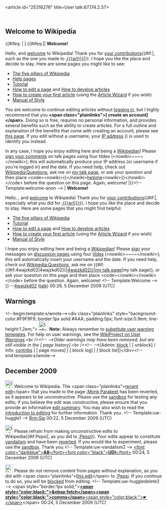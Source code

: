 <article id="25316276" title=User talk:67.174.2.57>
	<talkpage id="25316276" title="User talk:67.174.2.57">


==Welcome to Wikipedia==
{{#ifeq: {{lc:{{BASEPAGENAME}}}} | {{uc:{{BASEPAGENAME}}}} 
| {{#ifeq:{{ns:0}}||
'''Welcome!'''

Hello, and [[Wikipedia:Introduction|welcome]] to Wikipedia! Thank you for [[Special:Contributions/{{BASEPAGENAME}}|your contributions]]{{#if:|, such as the one you made to [[:{{{art}}}]]|}}. I hope you like the place and decide to stay. Here are some pages you might like to see:

* [[Wikipedia:Five pillars|The five pillars of Wikipedia]]
* [[Help:Contents|Help pages]]
* [[Wikipedia:Tutorial|Tutorial]]
* [[Wikipedia:How to edit a page|How to edit a page]] and [[Wikipedia:Article development|How to develop articles]]
* [[Wikipedia:Your first article|How to create your first article]] (using the [[Wikipedia:Article wizard2.0|Article Wizard]] if you wish)
* [[Wikipedia:Manual of Style|Manual of Style]]

You are welcome to continue editing articles without [[Special:Userlogin|logging in]], but I highly recommend that you '''&lt;span class=&quot;plainlinks&quot;&gt;[{{fullurl:Special:Userlogin|type=signup}} create an account]&lt;/span&gt;'''. Doing so is free, requires no personal information, and provides several benefits such as the ability to create articles. For a full outline and explanation of the benefits that come with creating an account, please see [[Wikipedia:Why create an account?|this page]]. If you edit without a username, your [[IP address]] ({{ROOTPAGENAME}}) is used to identify you instead.

In any case, I hope you enjoy editing here and being a [[Wikipedia:Wikipedians|Wikipedian]]! Please [[Wikipedia:Signatures|sign your comments]] on talk pages using four tildes (&lt;nowiki&gt;~~~~&lt;/nowiki&gt;); this will automatically produce your IP address (or username if you're logged in) and the date. If you need help, check out [[Wikipedia:Questions]], ask me on [[User talk:4wajzkd02|my talk page]], or ask your question and then place &lt;code&gt;&lt;nowiki&gt;{{&lt;/nowiki&gt;[[:Category:Wikipedians looking for help|helpme]]&lt;nowiki&gt;}}&lt;/nowiki&gt;&lt;/code&gt; before the question on this page. Again, welcome! 
|{{error|&lt;big&gt;'''Substitution required.  Replace &lt;nowiki&gt;{{welcome-anon}}&lt;/nowiki&gt; with &lt;nowiki&gt;{{subst:welcome-anon}}&lt;/nowiki&gt;.'''&lt;/big&gt;}}}}&lt;!-- Template:welcome-anon --&gt;
| '''Welcome!'''

Hello, {{BASEPAGENAME}}, and [[Wikipedia:Introduction|welcome]] to Wikipedia! Thank you for [[Special:Contributions/{{BASEPAGENAME}}|your contributions]]{{#if:|, especially what you did for [[:{{{art}}}]]}}. I hope you like the place and decide to stay. Here are some pages that you might find helpful:
*[[Wikipedia:Five pillars|The five pillars of Wikipedia]]
*[[Wikipedia:Tutorial|Tutorial]]
*[[Wikipedia:How to edit a page|How to edit a page]] and [[Wikipedia:Article development|How to develop articles]]
*[[Wikipedia:Your first article|How to create your first article]] (using the [[Wikipedia:Article wizard2.0|Article Wizard]] if you wish)
*[[Wikipedia:Manual of Style|Manual of Style]]
I hope you enjoy editing here and being a [[Wikipedia:Wikipedians|Wikipedian]]! Please [[Wikipedia:Signatures|sign]] your messages on [[Wikipedia:talk page|discussion page]]s using four [[tilde]]s (&lt;nowiki&gt;~~~~&lt;/nowiki&gt;); this will automatically insert your username and the date. If you need help, check out [[Wikipedia:Questions]], ask me on {{#if:{{#if:4wajzkd02|4wajzkd02}}|[[user talk:{{#if:4wajzkd02|4wajzkd02}}|my talk page]]|my talk page}}, or ask your question on this page and then place &lt;code&gt;&lt;nowiki&gt;{{helpme}}&lt;/nowiki&gt;&lt;/code&gt; before the question. Again, welcome! &lt;!-- Template:Welcome --&gt;
}} --[[User:4wajzkd02|4wajzkd02]] ([[User talk:4wajzkd02|talk]]) 00:26, 5 December 2009 (UTC)

== Warnings ==

&lt;!--begin:template:s/wnote--&gt;&lt;div class=&quot;plainlinks&quot; style=&quot;background-color:#F9F9F9; border:1px solid #AAA; padding:5px; font-size:0.9em; line-height:1.2em;&quot;&gt; [[Image:Information.svg|30px|left]] '''Note:''' Always remember to [[Wikipedia:Template substitution|substitute user warning templates]]. For help on user warnings, see the [[Wikipedia:WikiProject user warnings|WikiProject on User Warnings]].&lt;br /&gt;&lt;!--
--&gt;''Older warnings may have been removed, but are still visible in the [{{fullurl:{{FULLPAGENAMEE}}|action=history}} page history].''&lt;br /&gt;&lt;!--
--&gt;[Admin: [[Special:Block/{{PAGENAMEE}}|block]] | [{{fullurl:Special:BlockList|action=unblock&amp;ip={{PAGENAMEE}}}} unblock] / Info: [[Special:Contributions/{{PAGENAMEE}}|contribs]] | [{{fullurl:Special:Log|type=move&amp;user={{PAGENAMEE}}}} page moves] | [{{fullurl:Special:Log|type=block&amp;page=User:{{PAGENAMEE}}}} block log] | [{{fullurl:Special:BlockList|action=search&amp;ip={{PAGENAMEE}}}} block list]]&lt;/div&gt;&lt;!--end:template:s/wnote--&gt;

== December 2009 ==
[[Image:Information.png|25px]] Welcome to Wikipedia. The &lt;span class=&quot;plainlinks&quot;&gt;[http://en.wikipedia.org/wiki/Monk_Parakeet?diff=329773499 recent edit]&lt;/span&gt; that you made to the page [[:Monk Parakeet]] has been reverted, as it appears to be unconstructive. Please use the [[Wikipedia:Sandbox|sandbox]] for testing any edits; if you believe the edit was constructive, please ensure that you provide an informative [[Help:Edit summary|edit summary]]. You may also wish to read the [[Wikipedia:Introduction|introduction to editing]] for further information. Thank you. &lt;!-- Template:uw-huggle1 --&gt; [[User:Rrmsjp|Rrm·]][[User Talk:Rrmsjp|Sjp]] 00:22, 5 December 2009 (UTC)

[[Image:Information.svg|25px]] Please refrain from making unconstructive edits to Wikipedia{{#if:Pepsi|, as you did to [[:Pepsi]]}}. Your edits appear to constitute [[Wikipedia:Vandalism|vandalism]] and have been [[Help:Reverting|reverted]]. If you would like to experiment, please use the [[Wikipedia:Sandbox|sandbox]]. Thank you.&lt;!-- Template:uw-vandalism2 --&gt; [[User:A8UDI|&lt;font color=&quot;darkblue&quot;&gt;'''A8'''&lt;/font&gt;]][[User talk:A8UDI|&lt;font color=&quot;black&quot;&gt;'''UDI'''&lt;/font&gt;]] 00:24, 5 December 2009 (UTC)

[[Image:Nuvola apps important.svg|25px]] Please do not remove content from pages without explanation, as you did with &lt;span class=&quot;plainlinks&quot;&gt;[http://en.wikipedia.org/wiki/Pepsi?diff=329773840 this edit]&lt;/span&gt; to [[:Pepsi]]. If you continue to do so, you will be [[WP:BP|blocked]] from editing. &lt;!-- Template:uw-huggledelete3 --&gt; &lt;span style=&quot;border:1px solid;&quot;&gt;[[User:Fetchcomms|'''&lt;span style=&quot;color:black;&quot;&gt;&amp;nbsp;fetch&lt;/span&gt;''']][[User talk:Fetchcomms|'''&lt;span style=&quot;color:black;&quot;&gt;comms&lt;/span&gt;''']][[Special:Contributions/Fetchcomms|&lt;span style=&quot;color:black;&quot;&gt;☛&lt;/span&gt;]]&lt;/span&gt; 00:24, 5 December 2009 (UTC)
	</talkpage>
</article>